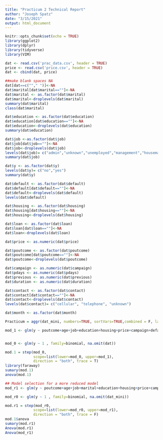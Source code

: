 ```yaml
---
title: "Practicum 2 Technical Report"
author: "Joseph Spatz"
date: "3/15/2021"
output: html_document
---
```


```r
knitr::opts_chunk$set(echo = TRUE)
library(ggplot2)
library(dplyr)
library(tidyverse)
library(VIM)
```

```r
dat <- read.csv('prac_data.csv', header = TRUE)
price <- read.csv('price.csv', header = TRUE)
dat <- cbind(dat, price)
```

```r

##make blank spaces NA
dat[dat==c(""," ")]<-NA
dat$marital[dat$marital==""]<-NA
dat$marital <- as.factor(dat$marital)
dat$marital<-droplevels(dat$marital)
summary(dat$marital)
class(dat$marital)

dat$education <- as.factor(dat$education)
dat$education[dat$education==""]<-NA
dat$education<-droplevels(dat$education)
summary(dat$education)

dat$job <-as.factor(dat$job)
dat$job[dat$job==""]<-NA
dat$job<-droplevels(dat$job)
levels(dat$job)= c("admin","unknown","unemployed","management","housemaid","entrepreneur","student","blue-collar","self-employed","retired","technician","services")
summary(dat$job)

dat$y <- as.factor(dat$y)
levels(dat$y)= c("no","yes")
summary(dat$y)

dat$default <- as.factor(dat$default)
dat$default[dat$default==""]<-NA
dat$default<-droplevels(dat$default)
levels(dat$default)

dat$housing <- as.factor(dat$housing)
dat$housing[dat$housing==""]<-NA
dat$housing<-droplevels(dat$housing)

dat$loan <- as.factor(dat$loan)
dat$loan[dat$loan==""]<-NA
dat$loan<-droplevels(dat$loan)

dat$price <- as.numeric(dat$price)

dat$poutcome <- as.factor(dat$poutcome)
dat$poutcome[dat$poutcome==""]<-NA
dat$poutcome<-droplevels(dat$poutcome)

dat$campaign <- as.numeric(dat$campaign)
dat$pdays <- as.numeric(dat$pdays)
dat$previous <- as.numeric(dat$previous)
dat$duration <- as.numeric(dat$duration)

dat$contact <- as.factor(dat$contact)
dat$contact[dat$contact==""]<-NA
dat$contact<-droplevels(dat$contact)
levels(dat$contact)= c("cellular", "telephone", "unknown")

dat$month <- as.factor(dat$month)

```

```r
Practicum = aggr(dat_mini, numbers=TRUE, sortVars=TRUE,combined = F, labels=names(dat_mini), cex.axis=.6, gap=0, ylab=c("Proportion of missingness","Missingness Pattern"),bar = FALSE)

mod_1 <- glm(y ~ poutcome+age+job+education+housing+price+campaign+default+balance+contact+day+month+pdays+previous, family = "binomial",na.omit(dat))#when added marital there was an issue with perfect prediction. Still trying to figure out what is going on


mod_0 <- glm(y ~ 1 , family=binomial, na.omit(dat))

mod.1 = step(mod_0,
             scope=list(lower=mod_0, upper=mod_1),
             direction = "both", trace = T)
library(faraway)
sumary(mod.1)
anova(mod.1)

## Model selection for a more reduced model
mod_r1 <- glm(y ~ poutcome+age+job+marital+education+housing+price+campaign, family = "binomial",na.omit(dat_mini))

mod_r0 <- glm(y ~ 1 , family=binomial, na.omit(dat_mini))

mod.r1 = step(mod_r0,
             scope=list(lower=mod_r0, upper=mod_r1),
             direction = "both", trace = F)
mod.1$anova
sumary(mod.r1)
Anova(mod.r1)
Anova(mod_r1)




````
